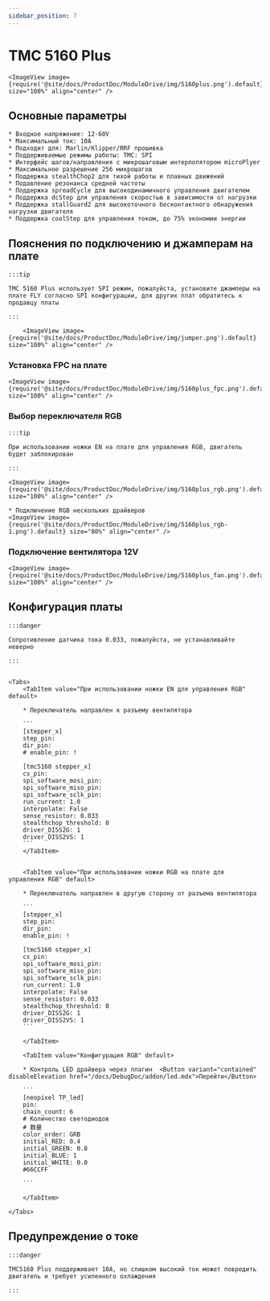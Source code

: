 ```yaml
---
sidebar_position: 7
---
```




# TMC 5160 Plus

    <ImageView image={require('@site/docs/ProductDoc/ModuleDrive/img/5160plus.png').default} size="100%" align="center" />

## Основные параметры

    * Входное напряжение: 12-60V
    * Максимальный ток: 10A
    * Подходит для: Marlin/Klipper/RRF прошивка
    * Поддерживаемые режимы работы: TMC: SPI
    * Интерфейс шагов/направления с микрошаговым интерполятором microPlyer
    * Максимальное разрешение 256 микрошагов
    * Поддержка stealthChop2 для тихой работы и плавных движений
    * Подавление резонанса средней частоты
    * Поддержка spreadCycle для высокодинамичного управления двигателем
    * Поддержка dcStep для управления скоростью в зависимости от нагрузки
    * Поддержка stallGuard2 для высокоточного бесконтактного обнаружения нагрузки двигателя
    * Поддержка coolStep для управления током, до 75% экономии энергии

## Пояснения по подключению и джамперам на плате

    :::tip

    TMC 5160 Plus использует SPI режим, пожалуйста, установите джамперы на плате FLY согласно SPI конфигурации, для других плат обратитесь к продавцу платы

    :::

        <ImageView image={require('@site/docs/ProductDoc/ModuleDrive/img/jumper.png').default} size="100%" align="center" />

### Установка FPC на плате

    <ImageView image={require('@site/docs/ProductDoc/ModuleDrive/img/5160plus_fpc.png').default} size="100%" align="center" />

### Выбор переключателя RGB

    :::tip

    При использовании ножки EN на плате для управления RGB, двигатель будет заблокирован

    :::

    <ImageView image={require('@site/docs/ProductDoc/ModuleDrive/img/5160plus_rgb.png').default} size="100%" align="center" />
    
    * Подключение RGB нескольких драйверов
    <ImageView image={require('@site/docs/ProductDoc/ModuleDrive/img/5160plus_rgb-1.png').default} size="80%" align="center" />


### Подключение вентилятора 12V

    <ImageView image={require('@site/docs/ProductDoc/ModuleDrive/img/5160plus_fan.png').default} size="100%" align="center" />

## Конфигурация платы

    :::danger

    Сопротивление датчика тока 0.033, пожалуйста, не устанавливайте неверно

    :::


    <Tabs>
        <TabItem value="При использовании ножки EN для управления RGB" default>
        
        * Переключатель направлен к разъему вентилятора

        ```
        [stepper_x]
        step_pin: 
        dir_pin: 
        # enable_pin: !

        [tmc5160 stepper_x]
        cs_pin: 
        spi_software_mosi_pin: 
        spi_software_miso_pin: 
        spi_software_sclk_pin: 
        run_current: 1.0
        interpolate: False
        sense_resistor: 0.033
        stealthchop_threshold: 0
        driver_DISS2G: 1
        driver_DISS2VS: 1
        ```
        </TabItem>


        <TabItem value="При использовании ножки RGB на плате для управления RGB" default>
        
        * Переключатель направлен в другую сторону от разъема вентилятора

        ```
        [stepper_x]
        step_pin: 
        dir_pin: 
        enable_pin: !
        
        [tmc5160 stepper_x]
        cs_pin: 
        spi_software_mosi_pin: 
        spi_software_miso_pin: 
        spi_software_sclk_pin: 
        run_current: 1.0
        interpolate: False
        sense_resistor: 0.033
        stealthchop_threshold: 0
        driver_DISS2G: 1
        driver_DISS2VS: 1
        ```  

        </TabItem>

        <TabItem value="Конфигурация RGB" default>

        * Контроль LED драйвера через плагин  <Button variant="contained" disableElevation href="/docs/DebugDoc/addon/led.mdx">Перейти</Button>

        ```
        [neopixel TP_led]
        pin: 
        chain_count: 6
        # Количество светодиодов
        # 数量
        color_order: GRB
        initial_RED: 0.4    
        initial_GREEN: 0.8
        initial_BLUE: 1
        initial_WHITE: 0.0
        #66CCFF 

        ```  

        </TabItem>

    </Tabs>

## Предупреждение о токе

    :::danger

    TMC5160 Plus поддерживает 10A, но слишком высокий ток может повредить двигатель и требует усиленного охлаждения

    :::

